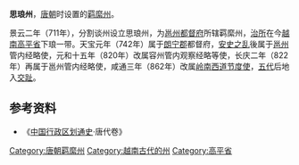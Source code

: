 '''思琅州'''，[[唐朝|唐朝]]时设置的[[羁縻州|羁縻州]]。

景云二年（711年），分割谈州设立思琅州，为[[邕州都督府|邕州都督府]]所辖羁縻州，[[治所|治所]]在今[[越南|越南]][[高平省|高平省]]下琅一带。天宝元年（742年）属于[[朗宁郡|朗宁郡]]都督府，[[安史之乱|安史之乱]]後属于[[邕州|邕州]]管内经略使，元和十五年（820年）改属容州管内观察经略等使，长庆二年（822年）再属于邕州管内经略使，咸通三年（862年）改属[[岭南西道节度使|岭南西道节度使]]，[[五代|五代]]后地入[[交趾|交趾]]。 
==参考资料==
*《[[中国行政区划通史|中国行政区划通史]]·唐代卷》
{{唐朝行政区划小作品}}
[[Category:唐朝羁縻州|Category:唐朝羁縻州]]
[[Category:越南古代的州|Category:越南古代的州]]
[[Category:高平省|Category:高平省]]